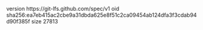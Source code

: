 version https://git-lfs.github.com/spec/v1
oid sha256:ea7eb415ac2cbe9a31dbda625e8f51c2ca09454ab124dfa3f3cdab94d90f385f
size 27813
